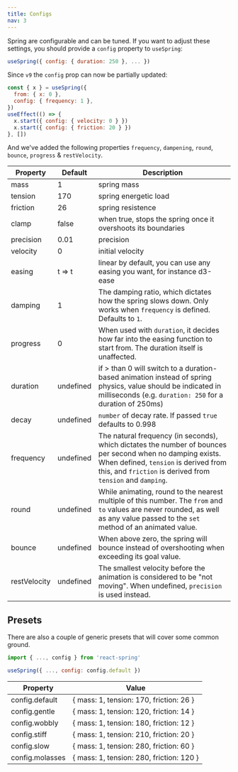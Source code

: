```yaml
---
title: Configs
nav: 3
---
```


Spring are configurable and can be tuned. If you want to adjust these settings, you should provide a `config` property to `useSpring`:

```js
useSpring({ config: { duration: 250 }, ... })
```

Since `v9` the `config` prop can now be partially updated:

```jsx
const { x } = useSpring({
  from: { x: 0 },
  config: { frequency: 1 },
})
useEffect(() => {
  x.start({ config: { velocity: 0 } })
  x.start({ config: { friction: 20 } })
}, [])
```

And we've added the following properties `frequency`, `dampening`, `round`, `bounce`, `progress` & `restVelocity`.

| Property     | Default   | Description                                                                                                                                                                                                       |
| ------------ | --------- | ----------------------------------------------------------------------------------------------------------------------------------------------------------------------------------------------------------------- |
| mass         | 1         | spring mass                                                                                                                                                                                                       |
| tension      | 170       | spring energetic load                                                                                                                                                                                             |
| friction     | 26        | spring resistence                                                                                                                                                                                                 |
| clamp        | false     | when true, stops the spring once it overshoots its boundaries                                                                                                                                                     |
| precision    | 0.01      | precision                                                                                                                                                                                                         |
| velocity     | 0         | initial velocity                                                                                                                                                                                                  |
| easing       | t => t    | linear by default, you can use any easing you want, for instance d3-ease                                                                                                                                          |
| damping      | 1         | The damping ratio, which dictates how the spring slows down. Only works when `frequency` is defined. Defaults to `1`.                                                                                             |
| progress     | 0         | When used with `duration`, it decides how far into the easing function to start from. The duration itself is unaffected.                                                                                          |
| duration     | undefined | if > than 0 will switch to a duration-based animation instead of spring physics, value should be indicated in milliseconds (e.g. `duration: 250` for a duration of 250ms)                                         |
| decay        | undefined | `number` of decay rate. If passed `true` defaults to 0.998                                                                                                                                                        |
| frequency    | undefined | The natural frequency (in seconds), which dictates the number of bounces per second when no damping exists. When defined, `tension` is derived from this, and `friction` is derived from `tension` and `damping`. |
| round        | undefined | While animating, round to the nearest multiple of this number. The `from` and `to` values are never rounded, as well as any value passed to the `set` method of an animated value.                                |
| bounce       | undefined | When above zero, the spring will bounce instead of overshooting when exceeding its goal value.                                                                                                                    |
| restVelocity | undefined | The smallest velocity before the animation is considered to be "not moving". When undefined, `precision` is used instead.                                                                                         |

<Codesandbox id="x1vjb" />

## Presets

There are also a couple of generic presets that will cover some common ground.

```jsx
import { ..., config } from 'react-spring'

useSpring({ ..., config: config.default })
```

| Property        | Value                                    |
| --------------- | ---------------------------------------- |
| config.default  | { mass: 1, tension: 170, friction: 26 }  |
| config.gentle   | { mass: 1, tension: 120, friction: 14 }  |
| config.wobbly   | { mass: 1, tension: 180, friction: 12 }  |
| config.stiff    | { mass: 1, tension: 210, friction: 20 }  |
| config.slow     | { mass: 1, tension: 280, friction: 60 }  |
| config.molasses | { mass: 1, tension: 280, friction: 120 } |

<Codesandbox id="kdv7r" />
